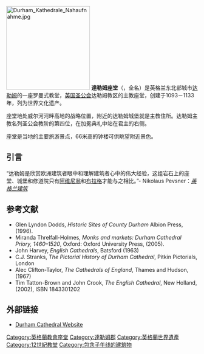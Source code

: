 [[File:Durham_Kathedrale_Nahaufnahme.jpg|220px]]
'''達勒姆座堂'''（{{lang-en|Durham Cathedral}}，全名{{lang|en|The Cathedral Church of Christ, Blessed Mary the Virgin and St Cuthbert of Durham}}）是英格兰东北部城市[[达勒姆|达勒姆]]的一座罗曼式教堂，[[英国圣公会|英国圣公会]]达勒姆教区的主教座堂，创建于1093－1133年，列为世界文化遗产。

座堂地处威尔河河畔高地的战略位置，附近的达勒姆城堡就是主教住所。达勒姆主教名列圣公会教阶的第四位，在加冕典礼中站在君主的右侧。 

座堂是当地的主要旅游景点，66米高的钟楼可供眺望附近景色。<!-- Durham Cathedral Choir singing daily except Mondays and while the choir is in recess. --> 

==引言==
“达勒姆是欣赏欧洲建筑者眼中和理解建筑者心中的伟大经验，这组岩石上的座堂、城堡和修道院只有[[阿维尼翁|阿维尼翁]]和[[布拉格|布拉格]]才能与之相比。”- Nikolaus Pevsner：''[[Pevsner_Architectural_Guides#The_Buildings_of_England|英格兰建筑]]'' 

==参考文献==
<div class="references-small">
<references />
</div>
* Glen Lyndon Dodds, ''Historic Sites of County Durham'' Albion Press, (1996).
* Miranda Threlfall-Holmes, ''Monks and markets: Durham Cathedral Priory, 1460–1520'', Oxford: Oxford University Press, (2005).
* John Harvey, ''English Cathedrals'', Batsford (1963) 
* C.J. Stranks, ''The Pictorial History of Durham Cathedral'', Pitkin Pictorials, London 
* Alec Clifton-Taylor, ''The Cathedrals of England'', Thames and Hudson, (1967) 
* Tim Tatton-Brown and John Crook, ''The English Cathedral'', New Holland, (2002), ISBN 1843301202

== 外部链接 == 
{{commonscat|Durham Cathedral}}
* [http://www.durhamcathedral.co.uk Durham Cathedral Website] {{Wayback|url=http://www.durhamcathedral.co.uk/ |date=20090315091727 }}

{{coord|54|46|25|N|1|34|34|W|region:GB-DUR_type:landmark|display=title}}
{{英國世界遺產}}
{{英格蘭教會座堂}}

{{Authority control}}
[[Category:英格蘭教會座堂|Category:英格蘭教會座堂]]
[[Category:達勒姆郡|Category:達勒姆郡]]
[[Category:英格蘭世界遺產|Category:英格蘭世界遺產]]
[[Category:12世紀教堂|Category:12世紀教堂]]
[[Category:包含子午线的建筑物|Category:包含子午线的建筑物]]